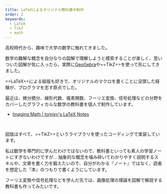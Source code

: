 ```yaml
---
title: LaTeXによるオリジナル教科書の制作
order: 2
keywords:
  - LaTeX
  - TikZ
  - math
---
```









高校時代から、趣味で大学の数学に触れてきました。

数学の難解な概念を自分なりの図解で理解しようと模索することが楽しく、思いついた図解が気に入ったら、実際に[GeoGebra](https://www.geogebra.org/?lang=ja)や==TikZ==を使って形にしてきました。

==LaTeX==による組版も好きで、オリジナルのマクロを書くことに没頭した経験が、プログラマを志す原点でした。

最近は、微分積分、線形代数、複素関数、フーリエ変換、信号処理などの分野をカバーしたグラフィカルな数学の教科書を個人で制作しています。

- [Imaging Math | tomixy's LaTeX Notes](https://tomixyz-latex-notes.pages.dev/)

<GridGallery col={3} sp_col={2}>
  <Image alt="" src={img_ImagingMathComplexPage1} />
  <Image alt="" src={img_ImagingMathComplexPage2} />
  <Image alt="" src={img_ImagingMathLinearPage1} />
  <Image alt="" src={img_ImagingMathLinearPage2} />
  <Image alt="" src={img_ImagingMathDerivPage1} />
  <Image alt="" src={img_ImagingMathDerivPage2} />
  <Image alt="" src={img_ImagingMathTrigPage1} />
  <Image alt="" src={img_ImagingMathTrigPage2} />
  <Image alt="" src={img_ImagingMathEpDeltaPage1} />
</GridGallery>

図版はすべて、==TikZ==というライブラリを使ったコーディングで実装しています。

<VStack>
  <FigureBox src={img_TikzSinCosTan} />
  <FigureBox src={img_TikzDeriv3d} />
</VStack>

私は数学を専門的に学んだわけではないので、教科書といっても素人の学習ノートにすぎないわけですが…
抽象的な概念を噛み砕いてわかりやすく説明するスキルや、文章を書く力を鍛えたいので、自分がわかる『ノート』ではなく、読者を想定した『本』のつもりで書くようにしています。

フーリエ変換や信号処理などを学んだ先では、画像処理の理論を図解で解説する教科書も作ってみたいです。
